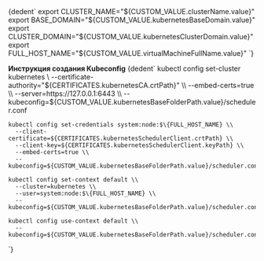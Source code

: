 


<CodeBlock language="bash">
    {dedent`
        export CLUSTER_NAME="${CUSTOM_VALUE.clusterName.value}"
        export BASE_DOMAIN="${CUSTOM_VALUE.kubernetesBaseDomain.value}"
        export CLUSTER_DOMAIN="${CUSTOM_VALUE.kubernetesClusterDomain.value}"
        export FULL_HOST_NAME="${CUSTOM_VALUE.virtualMachineFullName.value}"
    `}
</CodeBlock>

**Инструкция создания Kubeconfig**
<CodeBlock language="bash">
  {dedent`
    kubectl config set-cluster kubernetes \\
      --certificate-authority="${CERTIFICATES.kubernetesCA.crtPath}" \\
      --embed-certs=true \\
      --server=https://127.0.0.1:6443 \\
      --kubeconfig=${CUSTOM_VALUE.kubernetesBaseFolderPath.value}/scheduler.conf

    kubectl config set-credentials system:node:$\{FULL_HOST_NAME} \\
      --client-certificate=${CERTIFICATES.kubernetesSchedulerClient.crtPath} \\
      --client-key=${CERTIFICATES.kubernetesSchedulerClient.keyPath} \\
      --embed-certs=true \\
      --kubeconfig=${CUSTOM_VALUE.kubernetesBaseFolderPath.value}/scheduler.conf

    kubectl config set-context default \\
      --cluster=kubernetes \\
      --user=system:node:$\{FULL_HOST_NAME} \\
      --kubeconfig=${CUSTOM_VALUE.kubernetesBaseFolderPath.value}/scheduler.conf

    kubectl config use-context default \\
      --kubeconfig=${CUSTOM_VALUE.kubernetesBaseFolderPath.value}/scheduler.conf
  `}
</CodeBlock>
